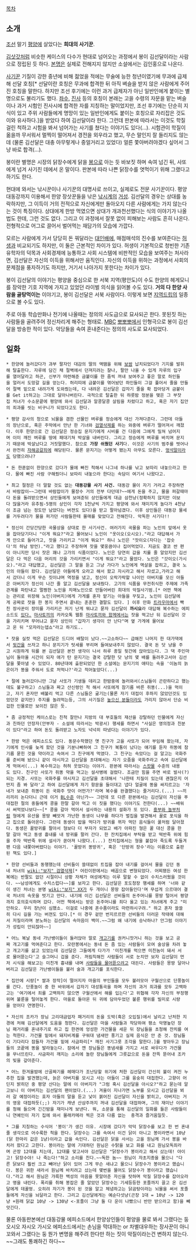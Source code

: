 [[목차]]
== 소개 ==
[[조선]] 말기 [[평양]]에 살았다는 '''희대의 사기꾼'''.

[[김삿갓]]처럼 비슷한 케이스의 다수가 현대로 넘어오는 과정에서 봉이 김선달이라는 사람으로 정립된 듯 하다. [[본명]]은 실제로 전해지지 않지만 소설에서는 김인홍으로 나온다.

[[사기꾼]] 기질이 강한 중년에 비해 젊었을 적에는 무술에 능한 청년이였기에 무과에 급제해 선달 호칭[* 선달이란 호칭은 무과에 합격한 뒤 아직 벼슬을 받지 않은 사람에게 주어진 호칭을 말한다. 하지만 조선 후기에는 이런 과거 급제자가 아닌 일반인에게 붙이는 별명으로도 불리기도 했다. [[좌수]], [[진사]] 등의 호칭이 본래는 고을 수령의 자문을 맡는 벼슬이나 과거 시험인 진사시에 합격한 자를 지칭하는 말이었지만, 조선 후기에는 단순히 지식이 있고 주위 사람들에게 명망이 있는 일반인에게도 붙이는 호칭으로 자리잡은 것도 이와 유사하다.]을 받았다 하여 김선달이라 한다. 그런데 판본에 따라서는 이것도 학질 걸린 척하고 시험을 봐서 넘어가는 사기를 쳤다는 이야기도 있다(...). 시험관이 학질이 옮을까 무서워서 멀찍이 떨어져서 경전을 외우라고 했고, 무슨 말인지 잘 들리지도 않는데 (물론 김선달은 대충 아무렇게나 중얼거리고 있었다) 얼른 쫓아버려야겠다 싶어서 그냥 바로 합격(...). 

봉이란 별명은 시장의 닭장수에게 닭을 [[봉]]으로 아는 듯 바보짓 하며 속여 넘긴 뒤, 사또에게 넘겨 사기친 데에서 온 말이다. 판본에 따라 나쁜 닭장수를 엿먹이기 위해 그랬다고 하기도 한다.

현대에 와서는 낚시꾼이나 사기꾼의 대명사로 쓰이고, 실제로도 전문 사기꾼이다. 평양 대동강까지 이용해서 한양 장삿꾼들을 낚은 [[낚시]]계의 [[거성]]. 김선달의 경우는 상대를 농락하지만, 그 이득이 거의 전적으로 자신에게만 돌아오지 다른 사람에게는 가지 않는다는 것이 특징이다. 상대에게 한방 먹였으면 상대가 개과천선했다는 식의 이야기가 나올 법도 한데, 그런 것도 없다. 그리고 이 과정에서 잘못 없이 피해보는 사람도 흔히 나온다. 전형적으로 어그로 끌어서 벌어먹는 재담가의 모습에 가깝다.

모르는 사람에게 가서 당당히 돈 꿔달라는 [[대인배]]에, 매점매석의 진수를 보여준다는 [[허생]]과 비교되기도 하지만, 이 둘은 근본적인 차이가 있다. 허생이 기본적으로 청빈한 기존 유학자의 덕목과 사회경제에 능통하고 사회 시스템에 비판적인 모습을 보여주는 처사라면, 김선달은 자신의 이득을 위해서만 움직인다. 자신의 이득을 위하는 과정에서 사회의 문제점을 풍자하기도 하지만, 거기서 나아가지 못한다는 차이가 있다. 

봉이 김선달의 이야기는 평양을 중심으로 한 서북 지역(평안도)이 수도 한양의 헤게모니를 장악한 기호 지역에 가지고 있었던 라이벌 의식을 읽어볼 수도 있다. '''거의 다 한양 사람을 골탕먹이는''' 이야기고, 봉이 김선달은 서북 사람이다. 이렇게 보면 [[지역드립]]의 일종으로 볼 수도 있다.

주로 아동 학습만화나 전기에 나올때는 정의의 사도급으로 묘사되곤 한다. 못된짓 하는 사람들을 골려주어 정신차리게 해주는 형태로. [[MBC]] [[뽀뽀뽀]]에서 인형극으로 봉이 김선달을 방송한 적이 있다. 악당들을 속여 혼내준다는 정의의 사도로 묘사되었다.
== 일화 ==
 * 한양에 놀러갔다가 과부 팔자인 대감의 딸의 액땜을 위해 [[보쌈]] 납치되었다가 기지를 발휘해 탈출한다. 자루에 담긴 채 절벽에서 던져지려는 찰나, 팔만 나올 수 있게 자루의 입구를 열어달라고 하곤, 신부가 마련해준 금붙이를 한 줌씩 꺼내 보여주고 좋은 말로 하인들을 얼러서 도망갈 길을 얻는다. 허리띠에 금붙이를 엮어놨던 하인들이 그걸 풀어서 줄을 만들어 절벽 밑으로 내려가게 도와줬는데, 다 내려온 김선달은 갑자기 줄을 확 잡아당겨 금붙이를 Get it하고는 그대로 달아나버린다. 극적으로 탈출한 뒤 하룻밤 정분을 맺은 그 부잣집 처녀가 수소문끝에 평양에 와서 김선달과 알콩달콩 살림을 차렸다고 하고, 혹은 자기 집안의 죄과를 씻는 비구니가 되었다고도 한다.

 * 평양 감사의 청으로 뇌물을 겸한 선물인 벼루를 정승에게 대신 가져다준다. 그런데 아들의 장난으로, 혹은 주막에서 만난 한 기녀와 [[검열삭제]]를 하는 와중에 벼루가 떨어져서 깨졌다. 이후 한양으로 간 김선달은 정승집 문지기에게 시비를 건 다음에 그에게 밀쳐 넘어지며 이미 깨진 벼루를 땅에 패대기쳐 박살을 내버린다. 그리고 정승에게 벼루를 바치며 문지기 때문에 박살났다고 거짓말했다. 참으로 '''가장 쉬웠던 사기'''다. 이것은 사기의 범주를 벗어나서 완전히 [[자해공갈죄]]에 해당된다. 물론 문지기는 어떻게 됐는지 아무도 모른다. [[멍석말이]]라도 당했으려나?

 * 돈 한푼없이 한양으로 갔다가 물에 빠진 척해서 나그네 하나를 낚고 보따리 내놓으라고 한다. 물에 빠진 사람 구해줬더니 보따리 내놓으라 한다는 속담이 여기서 나왔다고.

 * 최고 절정은 더 말할 것도 없는 '''대동강물 사기 사건.''' 대동강 물이 자기 거라고 주장하면서 바람잡이~~그런데 바람잡이가 물장수 거의 전부 다던데?~~에게 돈을 주고, 물을 퍼갈때마다 돈을 돌려받으면서 상인들에게 보여준뒤 상인들에게 대금 삼천냥(정확하지 않지만 이보다 많을거라 유추됨-5명의 상인이 각자 1천냥씩 가지고 평양에 와서 재미지게 놀다가 4천냥이 조금 넘는 정도만 남았다는 버젼도 있다)을 받고 팔아넘겼다. 이후 상인들은 대동강 물세를 거두려다가 물을 퍼가던 사람들한테 몰매를 맞았다고 전해진다. 악독한 사기다!! 

 * 정신이 간당간당한 곡물상을 상대로 한 사기사건. 여러가지 곡물을 파는 노인의 앞에서 옷을 잡아당기더니 "이게 뭐요?"라고 물어보니 노인이 "옷이오(오시오)."라고 대답해서 가게 안으로 들어가고, 잣을 가리키고 "이게 뭐요?" 하니 노인은 "잣이오(자다는 '잡숫다'의 하남 방언)."라고 했다고 주장하며 잣을 몇웅큼이나 집어먹었다. 지금도 결코 싼 편이 아니지만 당시 잣은 꽤나 고가의 식품이었다. 노인은 당연히 값을 치룰 줄 알았지만 김선달은 다 먹은 다음 머리의 갓을 가리키면서 "이게 뭐요?"라고 물었다. 노인은 "갓이오(가시오)."라고 대답했고, 김선달은 그 말을 듣고 그냥 가다가 노인에게 멱살을 잡히고, 결국 노인의 아들이 왔다. 김선달은 아들에게 오라고 해서 왔고 자시라고 해서 자셨고,가라고 해서 갔더니 이게 무슨 짓이냐며 역정을 냈고, 정신이 오락가락할 나이인 아버지를 모신 아들은 아버지가 정신이 나간 줄 알고 김선달을 보내줬다. 고가의 식품을 무전취식한 주제에 가족관계를 파탄내고 멀쩡한 노인을 치매노인으로 만들어버린 희대의 악질사기범.[* 어떤 책에는 관리로 위장해 노인(아버지)에게 가게를 혼자 맡기는 아들을 꾸짖고, 노인이 김선달에게 공짜로 잣을 한 봉지 주면서 끝내는 훈훈한 결말도 있다. ] 이후 만화 [[트라우마]]에서 빡친 장사꾼이 장미를 가리키곤 저기 난게 뭐냐고 묻자 김선달이 '''까시요'''라 대답해 복수하는 에피소드도 [http://comic.naver.com/webtoon/detail.nhn?titleId=22052&seq=63  있다.] [[마사토끼]]의 카카오톡 웹툰 [[마사토끼와 함께]]에서는 잣을 먹고난 뒤 김선달이 갓을 가리키며 무어냐고 묻자 상인이 "갑자기 생각이 안 난다"며 옆 가게에 물어보고 온 뒤 "모자라는뎁쇼"라고 하기도..

 * 잣을 실컷 먹은 김선달은 드디어 배탈이 났다.~~고소하다~~ 급해진 나머지 한 대가댁에서 [[뒷간]]을 쓰자고 하니 문지기가 텃세를 부리며 들여보내주지 않았다. 결국 돈 닷 냥을 주고 시원하게 뒤를 본 김선달은 본전 생각이 나서 하루 종일 뒷간에 앉아있는다. 그 댁 주인마님이 돌아올 시간이 되자 애가 탄 문지기는 결국 강탈한 닷 냥의 몇 배를 돌려주고서야 김선달을 쫓아낼 수 있었다. 80년대에 출판되었던 한 소설에는 문지기의 애타는 속을 '이놈의 늙은이가 똥을 주워서 도로 처먹나?'라고 적어놓았다(...)

 * 절에 놀러갔더니만 그날 사또가 기생들 데리고 한밤중에 놀러와서(스님들이 곤란하다고 했는데도 불구하고) 스님들과 짜고 산신령인 척 해서 사또에게 참기름 바른 쥐똥(...)을 먹이고, 자기 혼자만 배불리 먹고 다른 스님들은 굶기는(물론 자기 대접이 후하지 않았던것도 있었던것 같지만) 주지를 놀려먹는등, 그의 사기질은 [[높으신 분들]]이라도 가리지 않아서 단순 비겁한 인물로만 보이진 않은 듯.

 * 좀 긍정적인 케이스로는 친척 잘만나 지방의 대 부호들의 재산을 강탈하던 인물에게 자신과 친하던 안장자(안부자 - 소설에 따라서는 박광서) 행세를 하면서 "사실은 영의정과 친분이 있다"라고 하여 돈도 돌려받고 노자도 넉넉히 따냈다는 이야기가 있다.

 * 한방 먹은 에피소드도 있다. 동문수학했던 옛 친구가 고을 사또가 되어 부임해 왔는데, 자기에게 인사를 늦게 왔던 것을 기분나빠하여 그 친구가 복통이 났다는 얘기를 듣자 쥐똥에 참기름 묻힌 것을 약이라고 속여서 그 친구에게 먹였다. 그 친구는 속았다는 걸 알고는 국화주를 준비해 놨으니 같이 마시자고 김선달을 초대해서는 자기 오줌을 국화주라고 속여 김선달에게 먹여서(...) 복수하고는 허허 웃었다는 이야기. 판본에 따라서는 [[스캇물]] 수준의 내용도 있다. 친구인 사또가 쥐똥 약을 먹고는 설사병에 걸렸다. 조금만 힘을 주면 바로 발사(?)되는 지경. 사또는 국화주를 마시자고 김선달을 초대해서 '나한테 치질이 있는데 괜찮은지 어떤지 좀 봐 달라'고 하여 김선달에게 자기 항문을 들이대고 냅다 얼굴에 똥을 싸지르고는 '자네가 보내준 쥐똥이 든 국화주 맛이 어떤가?'라며 복수를 완결했다는 줄거리다.(...) ~~끼리끼리 논다더니 근데 이거 [[BL]]수준 아닌가~~ 그런데 또 다른 판본에서는 김선달이 자신을 푸대접한 절의 중들에게 콩을 한말 갈아 먹고 이 짓을 했다는 이야기도 전한다(...) ~~배워서 써먹었나보다~~[* 콩을 갈아 먹어서 설사하는 내용의 설화가 또 있다. [[흥부전|흥부와 놀부]]처럼 형에게 유산을 몽땅 빼앗겨 가난한 동생이 나무를 하다가 벌집을 발견해서 꿀로 포식을 하고 집으로 돌아온다. 그런데 동생이 밥을 먹다가 방귀를 뀌자 먹던 음식들이 꿀처럼 달아졌다. 동생은 꿀방귀를 팔아서 형보다 더 부자가 되었고 배가 아파진 형은 꿀 대신 콩을 한말 갈아 먹고 동생 흉내를 내 방귀를 팔러 간다. 한 잔치집에서 부탁을 받고 떡반죽 위에 힘을 주자 떡반죽 위에 설사가 쏟아져 나왔다.(...) 잔치집에서는 형을 붙잡아 죽도록 두들겨팬 다음 내쫓아버렸다는 이야기. '꿀방귀 똥방귀', 혹은 '단방귀 장수'라는 이름으로 출판된 책도 있다.]

 * 한양 선비들과 동행했는데 선비들이 쓸데없이 트집을 잡아 내기를 걸어서 물을 긷던 동네 처녀의 [[wiki:"보지" 검열삭제]][* 어린이판에서는 배꼽으로 변형되었다. 어찌됐든 여성 한복에는 반팔도 없던 시절이니 상황 자체가 여성에게는 이루 말할 수 없이 수치스러웠을 것이다. ~~남성에게도 수치스럽다~~]를 보자고 한다. 김선달은 포도청장 행세를 하며 '너와 같이 생긴 처녀는 분명 [[wiki:"보지" XX]]가 두 개이니 몽땅 잡아들인다'며 무섭게 으르대어 결국 처녀의 속옷을 벗기고 만다. 내기에 이긴 김선달은 선비들의 돈주머니를 몽땅 털어서 평양까지 호의호식하며 갔다. 어떤 책에서는 받은 돈주머니를 죄다 울고 있는 처녀에게 주고 "미안하오. 우리 장난이 심했소. 이걸로 나중에 혼수품이라도 마련하시구려." 하고 혼자 쓸쓸히 다시 길을 가는 버젼도 있다.[* 이 경우 겉만 번지르르한 선비들의 더러운 작태에 대해서 저질이라며 분노하는 김선달의 속마음이 백미.~~그럼 왜 내기에 승낙하나? 안그럼 이야기가 성립이 안되잖아~~]

 * 어느 복날 동네 가난뱅이들이 둘러앉아 말로 [[개고기]]를 권커니잣거니 하는 것을 보고 공짜 개고기를 먹여준다고 한다. 모란봉에서는 동네 돈 좀 있는 사람들이 모여 술상을 차려 놓고 개고기를 삶고 있었는데 김선달은 그들에게 다가가 '미친개를 먹으면 미친놈이 돼서 서로 물어뜯는다'고 슬그머니 겁을 준다. 꺼림칙해진 사람들이 서로 눈치만 보자 김선달이 먼저 시식을 해보고는 미친개 흉내를 내며 [[루이스 수아레스|사람들을 물어뜯으려고]] 대든다. 사람들은 몽땅 달아나버리고 김선달은 가난뱅이들을 불러 술과 개고기를 포식한다.

 * 집안에 시량[* 쌀과 장작]이 떨어지자 마을의 부인들을 모두 불러모아 구월산으로 단풍놀이를 간다. 단풍놀이 중 한 바위에서 갑자기 대성통곡을 하며 자신의 과거 죄과를 모두 고백하고는 '여기에서 죄를 고백하지 않으면 구월산에서 해를 입는다'고 위협해 각자 자신의 부정행위며 불륜을 털어놓게 한다. 마을로 돌아온 뒤 귀에 담아두었던 불륜 행위를 빌미로 시량을 얻어다 연명한다.

 * 자신의 조카가 장님 고리대금업자 패거리의 돈을 도박(혹은 오입질)에서 날리고 난처한 지경에 처해 김선달에게 도움을 청한다. 김선달은 마을 사람들과 작당하여 평소 악명높던 장님 패거리를 혼내주기로 하고 집 한켠에 엉성한 가건물을 세운 뒤 장님들을 초청해 잔치를 여는 척한다. 가건물 밑에서 돼지비계를 구워대 냄새만 풍기고 실제 음식은 안 준 것. 장님들이 기다리다 잠들자 가건물 밑에 사금파리[* 깨진 사기그릇 조각을 말한다.]를 쌓아두고 장님들의 코끝에 똥을 발라놓는다. 잠에서 깬 장님들은 똥냄새를 가지고 서로 싸우다가 가건물을 무너뜨린다. 사금파리 깨지는 소리에 놀란 장님들에게 그릇값으로 돈을 잔뜩 뜯어내 조카의 빚을 갚아준다.

 * 어느 한겨울밤에 산골짜기를 헤매다가 조난당할 위기에 처한 김선달이 간신히 불이 켜진 누추한 집을 발견했는데, 늙은 아버지를 모시고 사는 아들이 그를 융숭히 대접한다. 고향이 어딘지 밝히던 중 평양 산다는 말에 이 아버지가 "그럼 혹시 김선달을 아시오?"하고 묻는데 알고보니 이 아버지는 김선달의 팬이었다.(...) 겨울이 지나가면 노부를 모시고 김선달을 뵈러 갈 예정이라는 효자 아들의 말을 듣고 낯이 붉어진 김선달이 자신을 밝히고, 아버지는 거의 영웅 대접하듯(;;) 자기가 캐낸 산삼주까지 꺼내 김선달을 대접하며, 그의 재미난 이야기를 청해 들으며 긴긴밤을 재미나게 보낸다. 뭐, 소문을 통해 김선달의 일화를 들은 사람들이니 연예인이 자기 집에 와서 몰래카메라 찍은 것과 다름 없는  충격과 즐거움일듯.

 * 그를 지칭하는 수식어 '봉이'가 생긴 이유. 시장에 갔다가 악덕 닭장수를 보고 한 번 혼내줄 생각으로 어수룩한 척을 한다. 닭장수는 그를 속여서 이건 닭이 아니고 봉이라면서 10냥(닭 한마리 값은 1냥)이라고 값을 속인다. 김선달은 닭을 사서는 고을 원님께 가서 봉을 바치러 왔다고 고한다. 봉이라는 말에 기대하던 원님은 수탉을 보고 화를 내고 원님모독죄라며 곤장 12대를 치는데, 12대를 맞고서야 김선달은 "닭장수가 봉이라고 해서 샀는데! 아이고! 닭장수야! 나 죽는다!"하고 소리를 친다.~~독한 놈~~ 원님이 자초지종을 물으니 "다른 닭보다 훨씬 크고 빼어난 닭이 있어 그게 무슨 새냐고 물으니 닭장수가 봉이라고 했습니다. 봉은 귀한 새라서 원님께 바치려고 샀는데 몇번을 물어도 닭장수가 봉이라고 했습니다."라고 해서 원님은 갸륵한 백성의 마음을 못알아준 자신을 탓하며 악질 닭장수를 잡아오라고 명을 내린다. 폭리를 취해 봉잡은 줄 알았던 닭장수는 기세등등한 포졸까지 끌고 온 김선달에게 데꿀멍. 오히려 자기가 봉이 된 것을 알고 체념하고는 닭곰탕이라는 뇌물을 써서 포졸들에게 자신을 놔달라고 한다. 그리고 김선달에게는 예순다섯냥(곤장 1대 = 10냥 -> 120냥 +원래 닭값 10냥 -> 130냥 <-포졸이 그냥 둘 다 운이 나빴으니 반만 받으라고 함)을 빼앗긴다. 

물론 아동판본에선 대동강물 에피소드에서 한양상인들이 평양을 물로 봐서 그랬다는 둥 오시오 자시오 가시오 에피소드에서는 손님을 막대하는 or 차별대우하는 장사꾼이 아니꼬와서 그랬다는 둥 뭔가 변명을 해주려 한다만 하는 짓이 악질이라는건 변하지 않는다. ~~그래도 통쾌하긴 하다~~
